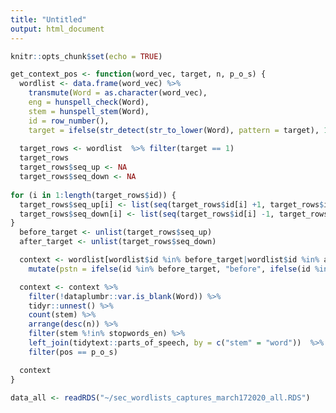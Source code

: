 ```yaml
---
title: "Untitled"
output: html_document
---
```


```r
knitr::opts_chunk$set(echo = TRUE)
```


```r
get_context_pos <- function(word_vec, target, n, p_o_s) {
  wordlist <- data.frame(word_vec) %>% 
    transmute(Word = as.character(word_vec), 
    eng = hunspell_check(Word), 
    stem = hunspell_stem(Word),
    id = row_number(), 
    target = ifelse(str_detect(str_to_lower(Word), pattern = target), 1, 0))
 
  target_rows <- wordlist  %>% filter(target == 1)
  target_rows
  target_rows$seq_up <- NA
  target_rows$seq_down <- NA
 
for (i in 1:length(target_rows$id)) {
  target_rows$seq_up[i] <- list(seq(target_rows$id[i] +1, target_rows$id[i] + n))
  target_rows$seq_down[i] <- list(seq(target_rows$id[i] -1, target_rows$id[i] - n))
}
  before_target <- unlist(target_rows$seq_up)
  after_target <- unlist(target_rows$seq_down)

  context <- wordlist[wordlist$id %in% before_target|wordlist$id %in% after_target, ] %>%
    mutate(pstn = ifelse(id %in% before_target, "before", ifelse(id %in% after_target, "after", "none")))

  context <- context %>%
    filter(!dataplumbr::var.is_blank(Word)) %>%
    tidyr::unnest() %>%
    count(stem) %>%
    arrange(desc(n)) %>%
    filter(stem %!in% stopwords_en) %>%
    left_join(tidytext::parts_of_speech, by = c("stem" = "word"))  %>%
    filter(pos == p_o_s)

  context
}
```



```r
data_all <- readRDS("~/sec_wordlists_captures_march172020_all.RDS")
```



